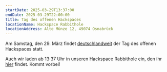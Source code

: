 ```yaml
---
startDate: 2025-03-29T13:37:00
endDate: 2025-03-29T22:00:00
title: Tag des offenen Hackspaces
locationName: Hackspace Rabbithole
locationAddress: Alte Münze 12, 49074 Osnabrück
---
```


Am Samstag, den 29. März findet <a href="https://events.ccc.de/2025/02/28/tag-des-offenen-hackspace-2025/" rel="noreferer" target="_blank">deutschlandweit</a> der Tag des offenen Hackspaces statt.

Auch wir laden ab 13:37 Uhr in unseren Hackspace Rabbithole ein, den ihr [hier](/de/hackspace/#anfahrt) findet. Kommt vorbei!
